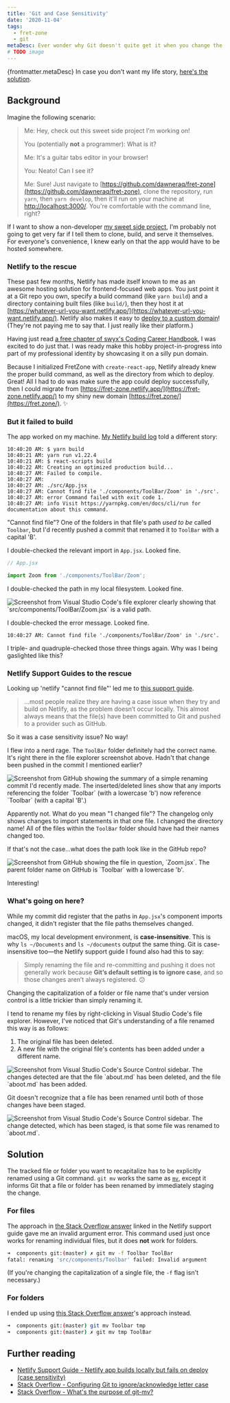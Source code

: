 ```yaml
---
title: 'Git and Case Sensitivity'
date: '2020-11-04'
tags:
  - fret-zone
  - git
metaDesc: Ever wonder why Git doesn't quite get it when you change the capitalization of a folder/file name?
# TODO image
---
```



{frontmatter.metaDesc}
In case you don't want my life story, [here's the solution](#solution).

## Background

Imagine the following scenario:

> Me: Hey, check out this sweet side project I'm working on!
>
> You (potentially **not** a programmer): What is it?
>
> Me: It's a guitar tabs editor in your browser!
>
> You: Neato! Can I see it?
>
> Me: Sure! Just navigate to [https://github.com/dawneraq/fret-zone](https://github.com/dawneraq/fret-zone), clone the repository, run `yarn`, then `yarn develop`, then it'll run on your machine at [http://localhost:3000/](http://localhost:3000/). You're comfortable with the command line, right?

If I want to show a non-developer [my sweet side project](/blog/introducing-fretzone), I'm probably not going to get very far if I tell them to clone, build, and serve it themselves. For everyone's convenience, I knew early on that the app would have to be hosted somewhere.

### Netlify to the rescue

These past few months, Netlify has made itself known to me as an awesome hosting solution for frontend-focused web apps. You just point it at a Git repo you own, specify a build command (like `yarn build`) and a directory containing built files (like `build/`), then they host it at [https://whatever-url-you-want.netlify.app/](https://whatever-url-you-want.netlify.app/). Netlify also makes it easy to [deploy to a custom domain](https://docs.netlify.com/domains-https/custom-domains/)! (They're not paying me to say that. I just really like their platform.)

Having just read [a free chapter of swyx's Coding Career Handbook](https://www.learninpublic.org/v1-tactics-marketing-yourself.pdf), I was excited to do just that. I was ready make this hobby project-in-progress into part of my professional identity by showcasing it on a silly pun domain.

Because I initialized FretZone with `create-react-app`, Netlify already knew the proper build command, as well as the directory from which to deploy. Great! All I had to do was make sure the app could deploy successfully, then I could migrate from [https://fret-zone.netlify.app/](https://fret-zone.netlify.app/) to my shiny new domain [https://fret.zone/](https://fret.zone/). ✨

### But it failed to build

The app worked on my machine. [My Netlify build log](https://app.netlify.com/sites/fret-zone/deploys/5f11e25677ac78019c6c1f26) told a different story:

```
10:40:20 AM: $ yarn build
10:40:21 AM: yarn run v1.22.4
10:40:21 AM: $ react-scripts build
10:40:22 AM: Creating an optimized production build...
10:40:27 AM: Failed to compile.
10:40:27 AM:
10:40:27 AM: ./src/App.jsx
10:40:27 AM: Cannot find file './components/ToolBar/Zoom' in './src'.
10:40:27 AM: error Command failed with exit code 1.
10:40:27 AM: info Visit https://yarnpkg.com/en/docs/cli/run for documentation about this command.
```

"Cannot find file"? One of the folders in that file's path _used to be_ called `Toolbar`, but I'd recently pushed a commit that renamed it to `ToolBar` with a capital 'B'.

I double-checked the relevant import in `App.jsx`. Looked fine.

```jsx
// App.jsx

import Zoom from './components/ToolBar/Zoom';
```

I double-checked the path in my local filesystem. Looked fine.

<Image
  src={filetree}
  alt="Screenshot from Visual Studio Code's file explorer clearly showing that `src/components/ToolBar/Zoom.jsx` is a valid path."
/>

I double-checked the error message. Looked fine.

```
10:40:27 AM: Cannot find file './components/ToolBar/Zoom' in './src'.
```

I triple- and quadruple-checked those three things again. Why was I being gaslighted like this?

### Netlify Support Guides to the rescue

Looking up 'netlify "cannot find file"' led me to [this support guide](https://community.netlify.com/t/support-guide-netlify-app-builds-locally-but-fails-on-deploy-case-sensitivity/10754).

> ...most people realize they are having a case issue when they try and build on Netlify, as the problem doesn’t occur locally. This almost always means that the file(s) have been committed to Git and pushed to a provider such as GitHub.

So it was a case sensitivity issue? No way!

I flew into a nerd rage. The `ToolBar` folder definitely had the correct name. It's right there in the file explorer screenshot above. Hadn't that change been pushed in the commit I mentioned earlier?

<Image
  src={commitDetail1}
  alt="Screenshot from GitHub showing the summary of a simple renaming commit I'd recently made. The inserted/deleted lines show that any imports referencing the folder `Toolbar` (with a lowercase 'b') now reference `Toolbar` (with a capital 'B'.)"
/>

Apparently not. What do you mean "1 changed file"? The changelog only shows changes to import statements in that one file. I changed the directory name! All of the files within the `ToolBar` folder should have had their names changed too.

If that's not the case...what does the path look like in the GitHub repo?

<Image
  src={commitDetail2}
  alt="Screenshot from GitHub showing the file in question, `Zoom.jsx`. The parent folder name on GitHub is `Toolbar` with a lowercase 'b'."
/>

Interesting!

### What's going on here?

While my commit did register that the paths in `App.jsx`'s component imports changed, it didn't register that the file paths themselves changed.

macOS, my local development environment, is **case-insensitive**. This is why `ls ~/Documents` and `ls ~/documents` output the same thing. Git is case-insensitive too&mdash;the Netlify support guide I found also had this to say:

> Simply renaming the file and re-committing and pushing it does not generally work because **Git’s default setting is to ignore case**, and so those changes aren’t always registered. 😕

Changing the capitalization of a folder or file name that's under version control is a little trickier than simply renaming it.

I tend to rename my files by right-clicking in Visual Studio Code's file explorer. However, I've noticed that Git's understanding of a file renamed this way is as follows:

1. The original file has been deleted.
2. A new file with the original file's contents has been added under a different name.

<Image
  src={naiveRename1}
  alt="Screenshot from Visual Studio Code's Source Control sidebar. The changes detected are that the file `about.md` has been deleted, and the file `aboot.md` has been added."
/>

Git doesn't recognize that a file has been renamed until both of those changes have been staged.

<Image
  src={naiveRename2}
  alt="Screenshot from Visual Studio Code's Source Control sidebar. The change detected, which has been staged, is that some file was renamed to `aboot.md`."
/>

## Solution

The tracked file or folder you want to recapitalize has to be explicitly renamed using a Git command. `git mv` works the same as [`mv`](https://dashdash.io/1/mv), except it informs Git that a file or folder has been renamed by immediately staging the change.

### For files

The approach in [the Stack Overflow answer](https://stackoverflow.com/questions/17683458/how-do-i-commit-case-sensitive-only-filename-changes-in-git) linked in the Netlify support guide gave me an invalid argument error. This command used just once works for renaming individual files, but it does **not** work for folders.

```bash
➜  components git:(master) ✗ git mv -f Toolbar ToolBar
fatal: renaming 'src/components/Toolbar' failed: Invalid argument
```

(If you're changing the capitalization of a single file, the `-f` flag isn't necessary.)

### For folders

I ended up using [this Stack Overflow answer](https://stackoverflow.com/a/11183844/6432160)'s approach instead.

```bash
➜  components git:(master) git mv Toolbar tmp
➜  components git:(master) ✗ git mv tmp ToolBar
```

## Further reading

- [Netlify Support Guide - Netlify app builds locally but fails on deploy (case sensitivity)](https://community.netlify.com/t/support-guide-netlify-app-builds-locally-but-fails-on-deploy-case-sensitivity/10754)
- [Stack Overflow - Configuring Git to ignore/acknowledge letter case](https://stackoverflow.com/a/17688308/6432160)
- [Stack Overflow - What's the purpose of git-mv?](https://stackoverflow.com/questions/1094269/whats-the-purpose-of-git-mv/19330589)
